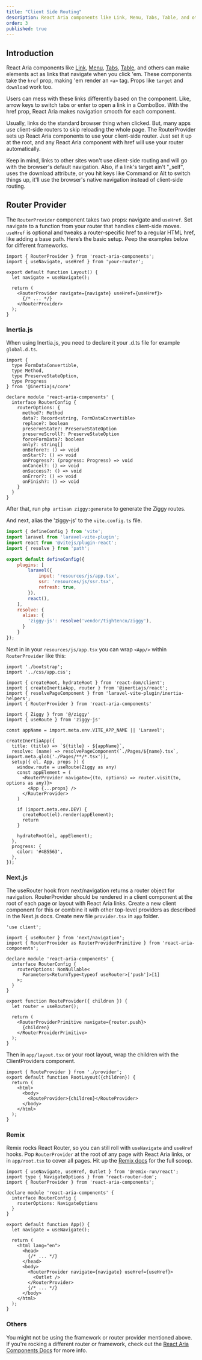 ```yaml
---
title: "Client Side Routing"
description: React Aria components like Link, Menu, Tabs, Table, and others can make elements act as links that navigate when you click 'em. These components take the href prop, making 'em render an anchor tag. Props like target and download work too.
order: 3
published: true
---
```


## Introduction
React Aria components like [Link](https://irsyad.co/d/link), [Menu](https://irsyad.co/d/menu), [Tabs](https://irsyad.co/d/tabs), [Table](https://irsyad.co/d/table), and others can make elements act as links that navigate when you click 'em. These components take the `href` prop, making 'em render an `<a>` tag. Props like `target` and `download` work too.

Users can mess with these links differently based on the component. Like, arrow keys to switch tabs or enter to open a link in a ComboBox. With the href prop, React Aria makes navigation smooth for each component.

Usually, links do the standard browser thing when clicked. But, many apps use client-side routers to skip reloading the whole page. The RouterProvider sets up React Aria components to use your client-side router. Just set it up at the root, and any React Aria component with href will use your router automatically.

Keep in mind, links to other sites won't use client-side routing and will go with the browser's default navigation. Also, if a link's target ain't "_self", uses the download attribute, or you hit keys like Command or Alt to switch things up, it'll use the browser's native navigation instead of client-side routing.

## Router Provider
The `RouterProvider` component takes two props: navigate and `useHref`. Set navigate to a function from your router that handles client-side moves. `useHref` is optional and tweaks a router-specific href to a regular HTML href, like adding a base path. Here’s the basic setup. Peep the examples below for different frameworks.
```tsx
import { RouterProvider } from 'react-aria-components';
import { useNavigate, useHref } from 'your-router';

export default function Layout() {
  let navigate = useNavigate();

  return (
    <RouterProvider navigate={navigate} useHref={useHref}>
      {/* ... */}
    </RouterProvider>
  );
}
```

### Inertia.js
When using Inertia.js, you need to declare it your .d.ts file for example `global.d.ts`.

```tsx
import {
  type FormDataConvertible,
  type Method,
  type PreserveStateOption,
  type Progress
} from '@inertiajs/core'

declare module 'react-aria-components' {
  interface RouterConfig {
    routerOptions: {
      method?: Method
      data?: Record<string, FormDataConvertible>
      replace?: boolean
      preserveState?: PreserveStateOption
      preserveScroll?: PreserveStateOption
      forceFormData?: boolean
      only?: string[]
      onBefore?: () => void
      onStart?: () => void
      onProgress?: (progress: Progress) => void
      onCancel?: () => void
      onSuccess?: () => void
      onError?: () => void
      onFinish?: () => void
    }
  }
}
```
After that, run `php artisan ziggy:generate` to generate the Ziggy routes.

And next, alias the 'ziggy-js' to the `vite.config.ts` file.
```js {4} {15-19}
import { defineConfig } from 'vite';
import laravel from 'laravel-vite-plugin';
import react from '@vitejs/plugin-react';
import { resolve } from 'path';

export default defineConfig({
    plugins: [
        laravel({
            input: 'resources/js/app.tsx',
            ssr: 'resources/js/ssr.tsx',
            refresh: true,
        }),
        react(),
    ],
    resolve: {
      alias: {
        'ziggy-js': resolve('vendor/tightenco/ziggy'),
      }
    }
});
```

Next in in your `resources/js/app.tsx` you can wrap `<App/>` within `RouterProvider` like this:
```tsx {7} {9-10} {18-30}
import './bootstrap';
import '../css/app.css';

import { createRoot, hydrateRoot } from 'react-dom/client';
import { createInertiaApp, router } from '@inertiajs/react';
import { resolvePageComponent } from 'laravel-vite-plugin/inertia-helpers';
import { RouterProvider } from 'react-aria-components'

import { Ziggy } from '@/ziggy'
import { useRoute } from 'ziggy-js'

const appName = import.meta.env.VITE_APP_NAME || 'Laravel';

createInertiaApp({
  title: (title) => `${title} - ${appName}`,
  resolve: (name) => resolvePageComponent(`./Pages/${name}.tsx`, import.meta.glob('./Pages/**/*.tsx')),
  setup({ el, App, props }) {
    window.route = useRoute(Ziggy as any)
    const appElement = (
      <RouterProvider navigate={(to, options) => router.visit(to, options as any)}>
        <App {...props} />
      </RouterProvider>
    )

    if (import.meta.env.DEV) {
      createRoot(el).render(appElement);
      return
    }

    hydrateRoot(el, appElement);
  },
  progress: {
    color: '#4B5563',
  },
});
```

### Next.js
The useRouter hook from next/navigation returns a router object for navigation. RouterProvider should be rendered in a client component at the root of each page or layout with React Aria links. Create a new client component for this or combine it with other top-level providers as described in the Next.js docs.
Create new file `provider.tsx` in `app` folder.
```tsx
'use client';

import { useRouter } from 'next/navigation';
import { RouterProvider as RouterProviderPrimitive } from 'react-aria-components';

declare module 'react-aria-components' {
  interface RouterConfig {
    routerOptions: NonNullable<
      Parameters<ReturnType<typeof useRouter>['push']>[1]
    >;
  }
}

export function RouteProvider({ children }) {
  let router = useRouter();

  return (
    <RouterProviderPrimitive navigate={router.push}>
      {children}
    </RouterProviderPrimitive>
  );
}
```

Then in `app/layout.tsx` or your root layout, wrap the children with the ClientProviders component.
```tsx {1} {6}
import { RouteProvider } from './provider';
export default function RootLayout({children}) {
  return (
    <html>
      <body>
        <RouteProvider>{children}</RouteProvider>
      </body>
    </html>
  );
}
```

### Remix
Remix rocks React Router, so you can still roll with `useNavigate` and `useHref` hooks. Pop `RouterProvider` at the root of any page with React Aria links, or in `app/root.tsx` to cover all pages. Hit up the [Remix docs](https://remix.run/docs/en/main/file-conventions/root) for the full scoop.
```tsx {3} {5-9} {20-22}
import { useNavigate, useHref, Outlet } from '@remix-run/react';
import type { NavigateOptions } from 'react-router-dom';
import { RouterProvider } from 'react-aria-components';

declare module 'react-aria-components' {
  interface RouterConfig {
    routerOptions: NavigateOptions
  }
}

export default function App() {
  let navigate = useNavigate();

  return (
    <html lang="en">
      <head>
        {/* ... */}
      </head>
      <body>
        <RouterProvider navigate={navigate} useHref={useHref}>
          <Outlet />
        </RouterProvider>
        {/* ... */}
      </body>
    </html>
  );
}
```

### Others
You might not be using the framework or router provider mentioned above. If you're rocking a different router or framework, check out the [React Aria Components Docs](https://react-spectrum.adobe.com/react-aria/routing.html) for more info.
